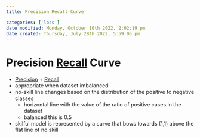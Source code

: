 ```yaml
---
title: Precision Recall Curve

categories: ['loss']
date modified: Monday, October 10th 2022, 2:02:19 pm
date created: Thursday, July 28th 2022, 5:59:06 pm
---
```


# Precision [Recall](Recall.qmd) Curve
- [Precision](Precision.qmd) + [Recall](Recall.qmd)
- appropriate when dataset imbalanced
- no-skill line changes based on the distribution of the positive to negative classes
    - horizontal line with the value of the ratio of positive cases in the dataset
    - balanced this is 0.5
- skilful model is represented by a curve that bows towards (1,1) above the flat line of no skill



